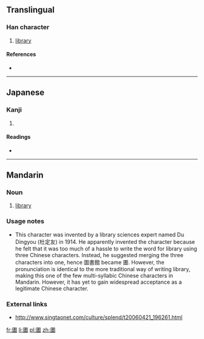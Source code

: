 ==Translingual==

===Han character===
{{Han char|rn=31|rad=囗|as=10|sn=13|four=|canj=田中土日 (WLGA)}}

# [[library]]

====References====
* {{Han ref|kx=0220.151|dkj=04829|dj=0452.070|hdz=10724.111|uh=5715|ud=22293}}

----

==Japanese==

===Kanji===
{{ja-kanji|grade=|rs=囗10}}

# {{defn|lang=ja|sort=囗10}}

====Readings====
* {{ja-readings|on=[[としょかん]] (toshokan), [[しょ]] (sho)|kun=}}

----

==Mandarin==

===Noun===
{{cmn-noun|ts|pin=túshūguǎn|pint=tu2shu1guan3|rs=囗10}}

# {{context|obscure|lang=cmn}} [[library]]

===Usage notes===
* This character was invented by a library sciences expert named Du Dingyou (杜定友) in 1914.  He apparently invented the character because he felt that it was too much of a hassle to write the word for library using three Chinese characters.  Instead, he suggested merging the three characters into one, hence 圖書館 became 圕.  However, the pronunciation is identical to the more traditional way of writing library, making this one of the few multi-syllabic Chinese characters in Mandarin.  However, it has yet to gain widespread acceptance as a legitimate Chinese character.

===External links===
* http://www.singtaonet.com/culture/splend/t20060421_196261.html

[[fr:圕]]
[[li:圕]]
[[pl:圕]]
[[zh:圕]]